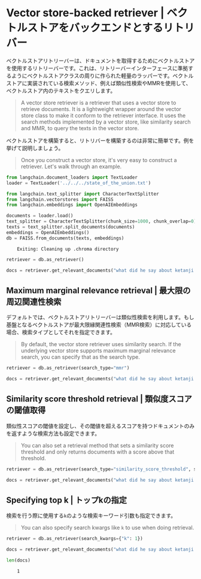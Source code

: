 # Vector store-backed retriever | ベクトルストアをバックエンドとするリトリバー

ベクトルストアリトリーバーは、ドキュメントを取得するためにベクトルストアを使用するリトリーバーです。これは、リトリーバーインターフェースに準拠するようにベクトルストアクラスの周りに作られた軽量のラッパーです。ベクトルストアに実装されている検索メソッド、例えば類似性検索やMMRを使用して、ベクトルストア内のテキストをクエリします。

> A vector store retriever is a retriever that uses a vector store to retrieve documents. It is a lightweight wrapper around the vector store class to make it conform to the retriever interface.
> It uses the search methods implemented by a vector store, like similarity search and MMR, to query the texts in the vector store.

ベクトルストアを構築すると、リトリバーを構築するのは非常に簡単です。例を挙げて説明しましょう。

> Once you construct a vector store, it's very easy to construct a retriever. Let's walk through an example.

```python
from langchain.document_loaders import TextLoader
loader = TextLoader('../../../state_of_the_union.txt')
```

```python
from langchain.text_splitter import CharacterTextSplitter
from langchain.vectorstores import FAISS
from langchain.embeddings import OpenAIEmbeddings

documents = loader.load()
text_splitter = CharacterTextSplitter(chunk_size=1000, chunk_overlap=0)
texts = text_splitter.split_documents(documents)
embeddings = OpenAIEmbeddings()
db = FAISS.from_documents(texts, embeddings)
```

<CodeOutputBlock lang="python">

```
    Exiting: Cleaning up .chroma directory
```

</CodeOutputBlock>

```python
retriever = db.as_retriever()
```

```python
docs = retriever.get_relevant_documents("what did he say about ketanji brown jackson")
```

## Maximum marginal relevance retrieval | 最大限の周辺関連性検索

デフォルトでは、ベクトルストアリトリーバーは類似性検索を利用します。もし基盤となるベクトルストアが最大限縁関連性検索（MMR検索）に対応している場合、検索タイプとしてそれを指定できます。

> By default, the vector store retriever uses similarity search. If the underlying vector store supports maximum marginal relevance search, you can specify that as the search type.

```python
retriever = db.as_retriever(search_type="mmr")
```

```python
docs = retriever.get_relevant_documents("what did he say about ketanji brown jackson")
```

## Similarity score threshold retrieval | 類似度スコアの閾値取得

類似性スコアの閾値を設定し、その閾値を超えるスコアを持つドキュメントのみを返すような検索方法も設定できます。

> You can also set a retrieval method that sets a similarity score threshold and only returns documents with a score above that threshold.

```python
retriever = db.as_retriever(search_type="similarity_score_threshold", search_kwargs={"score_threshold": .5})
```

```python
docs = retriever.get_relevant_documents("what did he say about ketanji brown jackson")
```

## Specifying top k | トップkの指定

検索を行う際に使用する`k`のような検索キーワード引数も指定できます。

> You can also specify search kwargs like `k` to use when doing retrieval.

```python
retriever = db.as_retriever(search_kwargs={"k": 1})
```

```python
docs = retriever.get_relevant_documents("what did he say about ketanji brown jackson")
```

```python
len(docs)
```

<CodeOutputBlock lang="python">

```
    1
```

</CodeOutputBlock>
